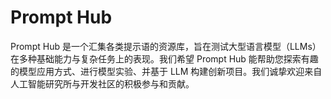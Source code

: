 # Prompt Hub


Prompt Hub 是一个汇集各类提示语的资源库，旨在测试大型语言模型（LLMs）在多种基础能力与复杂任务上的表现。我们希望 Prompt Hub 能帮助您探索有趣的模型应用方式、进行模型实验、并基于 LLM 构建创新项目。我们诚挚欢迎来自人工智能研究所与开发社区的积极参与和贡献。


<PromptFiles lang="zh" />